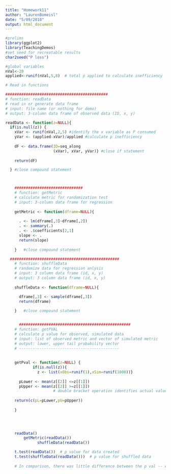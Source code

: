 ```yaml
---
title: "Homework11"
author: "LaurenBomeisl"
date: "5/09/2018"
output: html_document
---
```


```r

#prelims
library(ggplot2)
library(TeachingDemos)
#set seed for recreatable results
char2seed("P loss")

#global variables
nVal<-20
applied<-runif(nVal,5,8)  # total p applied to calculate inefficiency

# Read in functions

#############################################
# function: readData
# read in or generate data frame
# input: file name (or nothing for demo)
# output: 3-column data frame of observed data (ID, x, y)

readData <- function(z=NULL){
  if(is.null(z)) {
    xVar <- runif(nVal,2,5) #identify the x variable as P consumed
    yVar <- (applied-xVar)/applied #calculate p inefficiency
    
    dF <- data.frame(ID=seq_along
                     (xVar), xVar, yVar)} #close if statement
    
    return(dF)

  } #close compound statement



    ##############################
    # function: getMetric
    # calculate metric for randomization test
    # input: 3-column data frame for regression
  
    getMetric <- function(dframe=NULL){
        
      . <- lm(dframe[,3]~dframe[,2])
      . <- summary(.)
      . <- .$coefficients[2,1]
      slope <- .
      return(slope)
      
    }   #close compound statement

  ################################################
    # function: shuffleData
    # randomize data for regression anlysis
    # input: 3 column data frame (id, x, y)
    # output: 3 column data frame (id, x, y)
    
    shuffleData <- function(dframe=NULL){

      dframe[,3] <- sample(dframe[,3])
      return(dframe)
      
    }   #close compound statement


      #################################################
    # function: getPVAL
    # calculate p value for observed, simulated data
    # input: list of observed metric and vector of simulated metric
    # output: lower, upper tail probability vector
    # --------------------------------------------
    
    
    getPval <- function(z=NULL) {
            if(is.null(z)){
              z <- list(xObs=runif(1),xSim=runif(1000))}
      
      pLower <- mean(z[[2]] <=z[[1]])
      pUpper <- mean(z[[2]] >=z[[1]])
                     # double bracket operation identifies actual values, not rows or columns
                     
    return(c(pL=pLower,pU=pUpper))
      
    } 
    

    

```



```r

    readData()
        getMetric(readData())
              shuffleData(readData())

    t.test(readData())  # p value for data created
    t.test(shuffleData(readData()))  # p value for shuffled data
    
    # In comparison, there was little difference between the p val -- each had the same     order of magnitude

```





